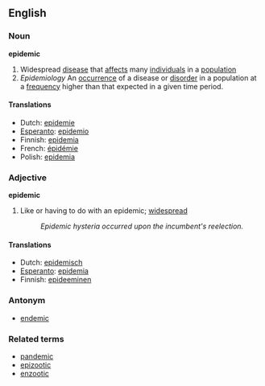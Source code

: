 ==English==
===Noun===
'''epidemic'''

#Widespread [[disease]] that [[affect]]s many [[individual]]s in a [[population]]
# ''Epidemiology'' An [[occurrence]] of a disease or [[disorder]] in a population at a [[frequency]] higher than that expected in a given time period.

====Translations====
*Dutch: [[epidemie]]
*[[Esperanto]]: [[epidemio]]
*Finnish: [[epidemia]]
*French: [[épidémie]]
*Polish: [[epidemia]]

===Adjective===
'''epidemic'''

#Like or having to do with an epidemic; [[widespread]]
#:''Epidemic hysteria occurred upon the incumbent's reelection.''

====Translations====
*Dutch: [[epidemisch]]
*[[Esperanto]]: [[epidemia]]
*Finnish: [[epideeminen]]

===Antonym===
*[[endemic]]

===Related terms===
*[[pandemic]]
*[[epizootic]]
*[[enzootic]]